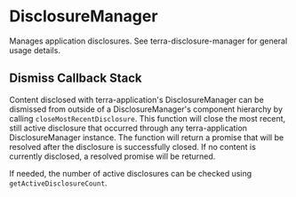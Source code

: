 # DisclosureManager

Manages application disclosures. See terra-disclosure-manager for general usage details.

## Dismiss Callback Stack
Content disclosed with terra-application's DisclosureManager can be dismissed from outside of a
DisclosureManager's component hierarchy by calling `closeMostRecentDisclosure`.  This
function will close the most recent, still active disclosure that occurred through any terra-application DisclosureManager instance.
The function will return a promise that will be resolved after the disclosure is successfully closed.  If no content
is currently disclosed, a resolved promise will be returned.

If needed, the number of active disclosures can be checked using `getActiveDisclosureCount`.
